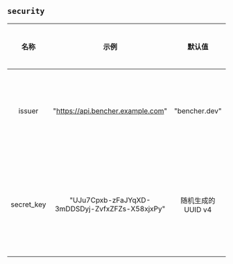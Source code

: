 ## `security`

|    名称    |                      示例                      |      默认值       | 是否必填 |                                                                                     描述                                                                                     |
| :--------: | :--------------------------------------------: | :---------------: | :------: | :--------------------------------------------------------------------------------------------------------------------------------------------------------------------------: |
|   issuer   |       "https://api.bencher.example.com"        |   "bencher.dev"   |    否    |                                            指定JSON Web Token (JWT) 的发行人。**警告** 改变此值将导致所有先前生成的JWT无法验证。                                             |
| secret_key | "UJu7Cpxb-zFaJYqXD-3mDDSDyj-ZvfxZFZs-X58xjxPy" | 随机生成的UUID v4 |    是    | 指定用来生成所有令牌的密钥。**它应非常安全！** 默认值是随机生成的 [UUID v4](https://zh.wikipedia.org/wiki/通用唯一识别码#第_4_版).当记录时，它将以`************`的形式出现。 |
